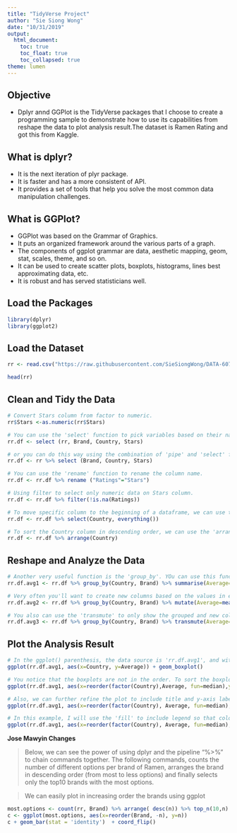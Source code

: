 ---
title: "TidyVerse Project"
author: "Sie Siong Wong"
date: "10/31/2019"
output: 
  html_document:
    toc: true
    toc_float: true
    toc_collapsed: true
theme: lumen
---

## Objective 

- Dplyr annd GGPlot is the TidyVerse packages that I choose to create a programming sample to demonstrate how to use its capabilities from reshape the data to plot analysis result.The dataset is Ramen Rating and got this from Kaggle.

## What is dplyr?

- It is the next iteration of plyr package.
- It is faster and has a more consistent of API.
- It provides a set of tools that help you solve the most common data manipulation challenges.

## What is GGPlot?

- GGPlot was based on the Grammar of Graphics.
- It puts an organized framework around the various parts of a graph.
- The components of ggplot grammar are data, aesthetic mapping, geom, stat, scales, theme, and so on. 
- It can be used to create scatter plots, boxplots, histograms, lines best approximating data, etc.
- It is robust and has served statisticians well.


## Load the Packages

```{r, eval=TRUE, message=FALSE}

library(dplyr)
library(ggplot2)

```

## Load the Dataset

```{r, eval=TRUE}

rr <- read.csv("https://raw.githubusercontent.com/SieSiongWong/DATA-607/master/Project%20TidyVerse/RamenRatings.csv", header=TRUE, stringsAsFactors = FALSE)

head(rr)

```

## Clean and Tidy the Data

```{r, eval=TRUE, message=FALSE}

# Convert Stars column from factor to numeric.
rr$Stars <-as.numeric(rr$Stars)

# You can use the 'select' function to pick variables based on their names.
rr.df <- select (rr, Brand, Country, Stars)

# or you can do this way using the combination of 'pipe' and 'select' functions. The pipe allows you to pipe the output of one function to the input of another function.
rr.df <- rr %>% select (Brand, Country, Stars)

# You can use the 'rename' function to rename the column name.
rr.df <- rr.df %>% rename ("Ratings"="Stars")

# Using filter to select only numeric data on Stars column.
rr.df <- rr.df %>% filter(!is.na(Ratings))

# To move specific column to the beginning of a dataframe, we can use the 'select' and 'everything' functions.
rr.df <- rr.df %>% select(Country, everything())

# To sort the Country column in descending order, we can use the 'arrange' function.
rr.df <- rr.df %>% arrange(Country)

```

## Reshape and Analyze the Data

```{r, eval=TRUE, message=FALSE}

# Another very useful function is the 'group_by'. YOu can use this function to group the same elements together and then use the 'summarise' function to collapse each group into a single-row summary. For example, we can group country and brand and then do the average for each brand. 
rr.df.avg1 <- rr.df %>% group_by(Country, Brand) %>% summarise(Average=mean(Ratings))

# Very often you'll want to create new columns based on the values in existing columns, for example like previous example to get average ratings for each brand. In this case, you can use the 'mutate' function. The difference between summarise and mutate functions is that using 'mutate' will keep all existing columns in the output while 'summarise' will not show the column variable which is used to perform the calculation.  
rr.df.avg2 <- rr.df %>% group_by(Country, Brand) %>% mutate(Average=mean(Ratings))

# You also can use the 'transmute' to only show the grouped and new column variables just like the summarise function.
rr.df.avg3 <- rr.df %>% group_by(Country, Brand) %>% transmute(Average=mean(Ratings))

```

## Plot the Analysis Result

```{r, eval=TRUE}

# In the ggplot() parenthesis, the data source is 'rr.df.avg1', and within the aesthetic parenthesis you'll need to define the x and y variables. In this case, the x=Country, y=Average. If you want to include legend, you can put fill=Country in the aes().
ggplot(rr.df.avg1, aes(x=Country, y=Average)) + geom_boxplot()

# You notice that the boxplots are not in the order. To sort the boxplots in the order, we can use the 'reorder' function and use median as reference parameter to sort.
ggplot(rr.df.avg1, aes(x=reorder(factor(Country),Average, fun=median),y=Average)) + geom_boxplot() 

# Also, we can further refine the plot to include title and y-axis label. To do this, the argument for title is 'title' and the argument for y-axis label is 'ylab'. 
ggplot(rr.df.avg1, aes(x=reorder(factor(Country), Average, fun=median),y=Average)) + geom_boxplot() + labs(title="Average Ramen Ratings for Each Country") + ylab("Average Ratings")

# In this example, I will use the 'fill' to include legend so that color will be automatically assigned to each box plot and then remove the legend display manually. We can use 'theme()' to customize the plot's look. To remove legend display, you can use 'legend.position', and to remove x-axis label, you can use 'axis.title.x'. Also, we can adjust the plot title height position using' plot.title'.Since there are so many labels for the x-axis in this example, we can turn the x-axis text into 90 degree angle and adjust their margin using 'axis.text.x'. 
ggplot(rr.df.avg1, aes(x=reorder(factor(Country), Average, fun=median),y=Average,fill=factor(Country))) + geom_boxplot() + labs(title="Average Ramen Ratings for Each Country") + ylab("Average Ratings") + theme(legend.position = "none", axis.title.x = element_blank(), axis.text.x=element_text(angle=90, margin=margin(t = 10, r = 0, b = 0, l = 0)), plot.title = element_text(hjust=0.5))

```
**Jose Mawyin Changes**

>Below, we can see the power of using dplyr and the pipeline "%>%" to chain commands together. The following commands, counts the number of different options per brand of Ramen, arranges the brand in descending order (from most to less options) and finally selects only the top10 brands with the most options.

>We can easily plot in increasing order the brands using ggplot

```{r}
most.options <- count(rr, Brand) %>% arrange( desc(n)) %>% top_n(10,n)
c <- ggplot(most.options, aes(x=reorder(Brand, -n), y=n))
c + geom_bar(stat = 'identity')  + coord_flip()
```
